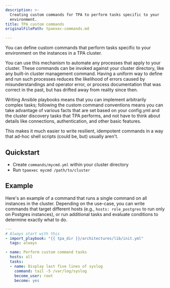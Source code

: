```yaml
---
description: >-
  Creating custom commands for TPA to perform tasks specific to your
  environment.
title: TPA custom commands
originalFilePath: tpaexec-commands.md

---
```


You can define custom commands that perform tasks specific to your
environment on the instances in a TPA cluster.

You can use this mechanism to automate any processes that apply to your
cluster. These commands can be invoked against your cluster directory,
like any built-in cluster management command. Having a uniform way to
define and run such processes reduces the likelihood of errors caused by
misunderstandings and operator error, or process documentation that was
correct in the past, but has drifted away from reality since then.

Writing Ansible playbooks means that you can implement arbitrarily
complex tasks; following the custom command conventions means you can
take advantage of various facts that are set based on your config.yml
and the cluster discovery tasks that TPA performs, and not have to
think about details like connections, authentication, and other basic
features.

This makes it much easier to write resilient, idempotent commands in a
way that ad-hoc shell scripts (could be, but) usually aren't.

## Quickstart

-   Create `commands/mycmd.yml` within your cluster directory
-   Run `tpaexec mycmd /path/to/cluster`

## Example

Here's an example of a command that runs a single command on all
instances in the cluster. Depending on the use-case, you can write
commands that target different hosts (e.g., `hosts: role_postgres` to
run only on Postgres instances), or run additional tasks and evaluate
conditions to determine exactly what to do.

```yaml
---
# Always start with this
- import_playbook: "{{ tpa_dir }}/architectures/lib/init.yml"
  tags: always

- name: Perform custom command tasks
  hosts: all
  tasks:
  - name: Display last five lines of syslog
    command: tail -5 /var/log/syslog
    become_user: root
    become: yes
```
